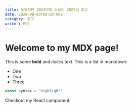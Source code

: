 ```yaml
---
title: 늦었지만 2024년에 써보는 2023년 회고
date: 2024-08-03T00:00:00Z
category: 회고
writer: 뜨끔
---
```



# Welcome to my MDX page!

This is some **bold** and _italics_ text.
This is a list in markdown:

- One
- Two
- Three

```js title="제목입니다"
const syntax = 'highlight'
```

Checkout my React component:
